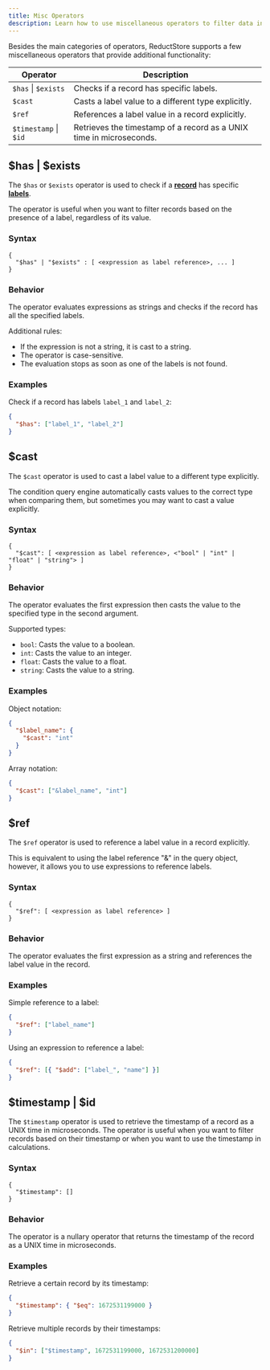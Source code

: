 ```yaml
---
title: Misc Operators
description: Learn how to use miscellaneous operators to filter data in ReductStore.
---
```


Besides the main categories of operators, ReductStore supports a few miscellaneous operators that provide additional functionality:

| Operator              | Description                                                         |
| --------------------- | ------------------------------------------------------------------- |
| `$has` \| `$exists`   | Checks if a record has specific labels.                             |
| `$cast`               | Casts a label value to a different type explicitly.                 |
| `$ref`                | References a label value in a record explicitly.                    |
| `$timestamp` \| `$id` | Retrieves the timestamp of a record as a UNIX time in microseconds. |

## $has | $exists

The `$has` or `$exists` operator is used to check if a [**record**](../glossary#record) has specific [**labels**](../glossary#label).

The operator is useful when you want to filter records based on the presence of a label, regardless of its value.

### Syntax

```
{
  "$has" | "$exists" : [ <expression as label reference>, ... ]
}
```

### Behavior

The operator evaluates expressions as strings and checks if the record has all the specified labels.

Additional rules:

- If the expression is not a string, it is cast to a string.
- The operator is case-sensitive.
- The evaluation stops as soon as one of the labels is not found.

### Examples

Check if a record has labels `label_1` and `label_2`:

```json
{
  "$has": ["label_1", "label_2"]
}
```

## $cast

The `$cast` operator is used to cast a label value to a different type explicitly.

The condition query engine automatically casts values to the correct type when comparing them, but sometimes you may want to cast a value explicitly.

### Syntax

```
{
  "$cast": [ <expression as label reference>, <"bool" | "int" | "float" | "string"> ]
}
```

### Behavior

The operator evaluates the first expression then casts the value to the specified type in the second argument.

Supported types:

- `bool`: Casts the value to a boolean.
- `int`: Casts the value to an integer.
- `float`: Casts the value to a float.
- `string`: Casts the value to a string.

### Examples

Object notation:

```json
{
  "$label_name": {
    "$cast": "int"
  }
}
```

Array notation:

```json
{
  "$cast": ["&label_name", "int"]
}
```

## $ref

The `$ref` operator is used to reference a label value in a record explicitly.

This is equivalent to using the label reference "&" in the query object, however, it allows you to use expressions to reference labels.

### Syntax

```
{
  "$ref": [ <expression as label reference> ]
}
```

### Behavior

The operator evaluates the first expression as a string and references the label value in the record.

### Examples

Simple reference to a label:

```json
{
  "$ref": ["label_name"]
}
```

Using an expression to reference a label:

```json
{
  "$ref": [{ "$add": ["label_", "name"] }]
}
```

## $timestamp | $id

The `$timestamp` operator is used to retrieve the timestamp of a record as a UNIX time in microseconds.
The operator is useful when you want to filter records based on their timestamp or when you want to use the timestamp in calculations.

### Syntax

```
{
  "$timestamp": []
}
```

### Behavior

The operator is a nullary operator that returns the timestamp of the record as a UNIX time in microseconds.

### Examples

Retrieve a certain record by its timestamp:

```json
{
  "$timestamp": { "$eq": 1672531199000 }
}
```

Retrieve multiple records by their timestamps:

```json
{
  "$in": ["$timestamp", 1672531199000, 1672531200000]
}
```
